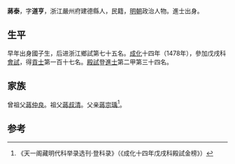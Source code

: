 {{Otheruses|other=名为蒋泰的其他人物|蒋仁}}

'''蔣泰'''，字'''道亨'''，浙江嚴州府建德縣人，民籍，[[明朝|明朝]]政治人物。進士出身。

== 生平 ==
早年出身國子生，后进浙江鄉試第七十五名。[[成化|成化]]十四年（1478年），參加戊戌科[[會試|會試]]，得[[貢士|貢士]]第一百十七名。[[殿試|殿試]]登[[進士|進士]]第二甲第三十四名。

== 家族 ==
曾祖父[[蔣仲良|蔣仲良]]。祖父[[蔣叔清|蔣叔清]]。父亲[[蔣宗瑀|蔣宗瑀]]<ref>《天一阁藏明代科举录选刊·登科录》（《成化十四年戊戌科殿試金榜》）</ref>。

==参考==
{{reflist}}

{{成化十四年戊戌科殿試金榜}}

{{Authority control}}

{{DEFAULTSORT:}}


{{明朝人物小作品}}